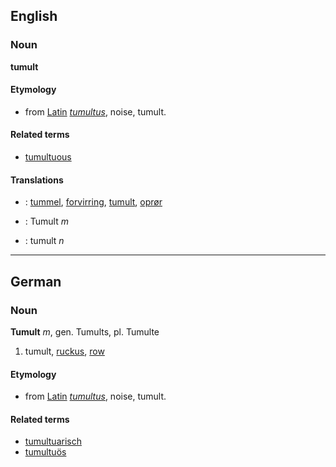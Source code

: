 == English ==
===Noun===
'''tumult'''

==== Etymology ====
* from [[Latin]] ''[[tumultus]]'', noise, tumult.

====Related terms====
*[[tumultuous]]

==== Translations ====
* {{da}}: [[tummel]], [[forvirring]], [[tumult]], [[oprør]]
* {{de}}: Tumult ''m''
* {{sv}}: tumult ''n''
----

== German ==
=== Noun ===
'''Tumult''' ''m'', gen. Tumults, pl. Tumulte

# tumult, [[ruckus]], [[row]]

==== Etymology ====
* from [[Latin]] ''[[tumultus]]'', noise, tumult.

====Related terms====
* [[tumultuarisch]]
* [[tumultuös]]